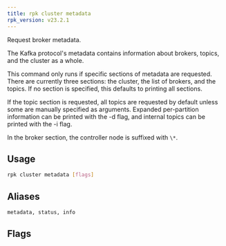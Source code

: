 ```yaml
---
title: rpk cluster metadata
rpk_version: v23.2.1
---
```


<head>
  <meta name="title" content="rpk cluster metadata | Redpanda Docs" />
  <meta name="description" content="rpk cluster metadata" />
  <link rel="canonical" href="https://docs.redpanda.com/docs/reference/rpk/rpk-cluster/rpk-cluster-metadata/" />
</head>

Request broker metadata.

The Kafka protocol's metadata contains information about brokers, topics, and
the cluster as a whole.

This command only runs if specific sections of metadata are requested. There
are currently three sections: the cluster, the list of brokers, and the topics.
If no section is specified, this defaults to printing all sections.

If the topic section is requested, all topics are requested by default unless
some are manually specified as arguments. Expanded per-partition information
can be printed with the -d flag, and internal topics can be printed with the -i
flag.

In the broker section, the controller node is suffixed with `\*`.

## Usage

```bash
rpk cluster metadata [flags]
```

## Aliases

```bash
metadata, status, info
```

## Flags

<!--
[cols=",,",]
|===
|*Value* |*Type* |*Description*

|-h, --help |- |Help for metadata.

|-b, --print-brokers |- |Print brokers section.

|-c, --print-cluster |- |Print cluster section.

|-d, --print-detailed-topics |- |Print per-partition information for
topics (implies -t).

|-i, --print-internal-topics |- |Print internal topics (if all topics
requested, implies -t).

|-t, --print-topics |- |Print topics section (implied if any topics are
specified).

|--config |string |Redpanda or rpk config file; default search paths are
~/.config/rpk/rpk.yaml, $PWD, and /etc/redpanda/`redpanda.yaml`.

|-X, --config-opt |stringArray |Override rpk configuration settings; '-X
help' for detail or '-X list' for terser detail.

|--profile |string |rpk profile to use.

|-v, --verbose |- |Enable verbose logging.
|===

-->
